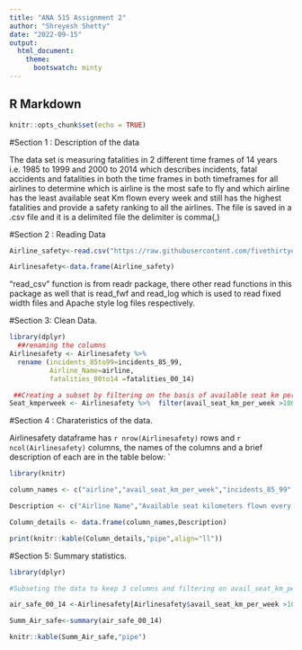---
title: "ANA 515 Assignment 2"
author: "Shreyesh Shetty"
date: "2022-09-15"
output: 
  html_document:
    theme:
      bootswatch: minty
---
## R Markdown

```{r setup, results = TRUE}
knitr::opts_chunk$set(echo = TRUE)
```
#Section 1 : Description of the data

  The data set is measuring fatalities in 2 different time frames of 14 years i.e. 1985 to 1999 and 2000 to 2014 which describes incidents, fatal accidents and fatalities in  both the time frames in both timeframes for all airlines to determine which is airline is the most safe to fly and which airline has the least available seat Km flown every week and still has the highest fatalities and provide a safety ranking to all the airlines. The file is saved in a .csv file and it is a delimited file the delimiter is comma(,)

#Section 2 : Reading Data
```{r Airline,include=FALSE}

Airline_safety<-read.csv("https://raw.githubusercontent.com/fivethirtyeight/data/master/airline-safety/airline-safety.csv")

Airlinesafety<-data.frame(Airline_safety)

```

 "read_csv" function is from readr package, there other read functions in this package as well that is read_fwf and read_log which is used to read fixed width files and Apache style log files respectively.

#Section 3: Clean Data.

```{r,results = TRUE}
library(dplyr)
  ##renaming the columns 
Airlinesafety <- Airlinesafety %>%
  rename (incidents_85to99=incidents_85_99,
          Airline_Name=airline,
          fatalities_00to14 =fatalities_00_14)

 ##Creating a subset by filtering on the basis of available seat km per week greater than 1 billion. 
Seat_kmperweek <- Airlinesafety %>%  filter(avail_seat_km_per_week >1000000000)
```
#Section 4 : Charateristics of the data. 

Airlinesafety dataframe has `r nrow(Airlinesafety)`  rows and `r ncol(Airlinesafety)` columns, the names of the columns and a brief description of each are in the table below: `


```{r,results = TRUE}
library(knitr)

column_names <- c("airline","avail_seat_km_per_week","incidents_85_99","fatal_accidents_85_99","fatalities_85_99","incidents_00_14","fatal_accidents_00_14","fatal_accidents_00_14")

Description <- c("Airline Name","Available seat kilometers flown every week","Total number of incidents, 1985–1999","Total number of fatal accidents, 1985–1999","Total number of fatalities, 1985–1999","Total number of incidents, 2000–2014","Total number of fatal accidents, 2000–2014","Total number of fatalities, 2000–2014")

Column_details <- data.frame(column_names,Description)

print(knitr::kable(Column_details,"pipe",align="ll"))

```


#Section 5: Summary statistics. 

```{r,results = TRUE}

library(dplyr)

#Subseting the data to keep 3 columns and filtering on avail_seat_km_per_week

air_safe_00_14 <-Airlinesafety[Airlinesafety$avail_seat_km_per_week >1000000000,c("incidents_00_14","fatal_accidents_00_14","fatal_accidents_00_14")]

Summ_Air_safe<-summary(air_safe_00_14)

knitr::kable(Summ_Air_safe,"pipe")

```


